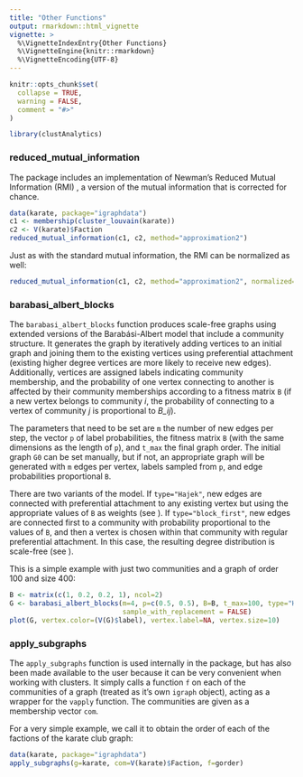 ```yaml
---
title: "Other Functions"
output: rmarkdown::html_vignette
vignette: >
  %\VignetteIndexEntry{Other Functions}
  %\VignetteEngine{knitr::rmarkdown}
  %\VignetteEncoding{UTF-8}
---
```


```r
knitr::opts_chunk$set(
  collapse = TRUE,
  warning = FALSE,
  comment = "#>"
)
```

```r
library(clustAnalytics)
```

### reduced_mutual_information
The package includes an implementation of Newman's Reduced Mutual Information (RMI) \cite{corrected_MI_Newman2020}, a version of the mutual information that is corrected for chance.
```r
data(karate, package="igraphdata")
c1 <- membership(cluster_louvain(karate))
c2 <- V(karate)$Faction
reduced_mutual_information(c1, c2, method="approximation2")
```
Just as with the standard mutual information, the RMI can be normalized as well:
```r
reduced_mutual_information(c1, c2, method="approximation2", normalized=TRUE)
```


### barabasi_albert_blocks
The `barabasi_albert_blocks` function produces scale-free graphs using extended versions of the Barabási-Albert model that include a community structure. It generates the graph by iteratively adding vertices to an initial graph and joining them to the existing vertices using preferential attachment (existing higher degree vertices are more likely to receive new edges). Additionally, vertices are assigned labels indicating community membership, and the probability of one vertex connecting to another is affected by their community memberships according to a fitness matrix `B` (if a new vertex belongs to community *i*, the probability of connecting to a vertex of community *j* is proportional to *B_ij*).

The parameters that need to be set are `m` the number of new edges per step, the vector `p` of label probabilities, the fitness matrix `B` (with the same dimensions as the length of `p`), and `t_max` the final graph order. The initial graph `G0` can be set manually, but if not, an appropriate graph will be generated with `m` edges per vertex, labels sampled from `p`, and edge probabilities proportional `B`.

There are two variants of the model. If `type="Hajek"`, new edges are connected with preferential attachment to any existing vertex but using the appropriate values of `B` as weights (see \cite{}). If `type="block_first"`, new edges are connected first to a community with probability proportional to the values of `B`, and then a vertex is chosen within that community with regular preferential attachment. In this case, the resulting degree distribution is scale-free (see \cite{}).

This is a simple example with just two communities and a graph of order 100 and size 400:
```r
B <- matrix(c(1, 0.2, 0.2, 1), ncol=2)
G <- barabasi_albert_blocks(m=4, p=c(0.5, 0.5), B=B, t_max=100, type="Hajek", 
                            sample_with_replacement = FALSE)
plot(G, vertex.color=(V(G)$label), vertex.label=NA, vertex.size=10)
```

### apply_subgraphs
The `apply_subgraphs` function is used internally in the package, but has also been made available to the user because it can be very convenient when working with clusters. It simply calls a function `f` on each of the communities of a graph (treated as it's own `igraph` object), acting as a wrapper for the `vapply` function. The communities are given as a membership vector `com`.

For a very simple example, we call it to obtain the order of each of the factions of the karate club graph:
```r
data(karate, package="igraphdata")
apply_subgraphs(g=karate, com=V(karate)$Faction, f=gorder)
```


